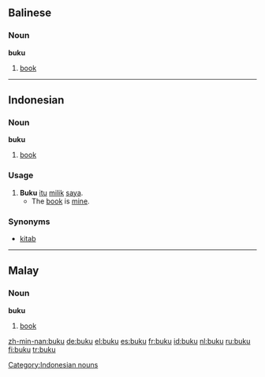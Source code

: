 ==Balinese==
===Noun===
'''buku'''
# [[book]]

----

==Indonesian==
===Noun===
'''buku'''
# [[book]]
===Usage===
# '''Buku''' [[itu]] [[milik]] [[saya]].
#* The [[book]] is [[mine]].
===Synonyms===
* [[kitab]]

[[Category:Indonesian nouns]]

----

==Malay==
===Noun===
'''buku'''
# [[book]]

[[zh-min-nan:buku]]
[[de:buku]]
[[el:buku]]
[[es:buku]]
[[fr:buku]]
[[id:buku]]
[[nl:buku]]
[[ru:buku]]
[[fi:buku]]
[[tr:buku]]